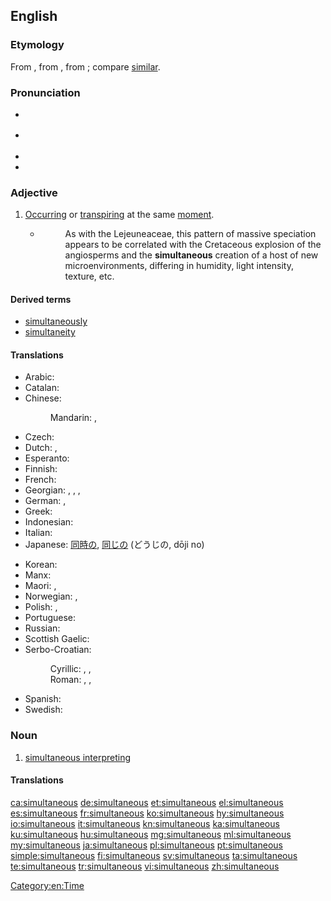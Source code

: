 ==English==

===Etymology===
From {{etyl|ML.|en}} {{term|simultaneus|lang=la}}, from {{term|simultim||at the same time, extended|lang=la}}, from {{etyl|la|en}} {{term|simul||together, at the same time|lang=la}}; compare [[similar]].

===Pronunciation===
* {{a|UK}} {{IPA|/sɪm.əlˈteɪ̯n.i.əs/|lang=en}}
* {{a|US}} {{IPA|/ˌsaɪ̯m.əlˈteɪ̯n.i.əs/|lang=en}}
* {{rhymes|eɪniəs|lang=en}}
* {{rhymes|eɪnɪəs|lang=en}}

===Adjective===
{{en-adj|-}}

# [[occur|Occurring]] or [[transpire|transpiring]] at the same [[moment]].
#* {{RQ:Schuster Hepaticae V|3-4}}
#*: As with the Lejeuneaceae, this pattern of massive speciation appears to be correlated with the Cretaceous explosion of the angiosperms and the '''simultaneous''' creation of a host of new microenvironments, differing in humidity, light intensity, texture, etc.

====Derived terms====
* [[simultaneously]]
* [[simultaneity]]

====Translations====
{{trans-top|at the same time}}
* Arabic: {{t|ar|مَعًا}}
* Catalan: {{t|ca|simultani}}
* Chinese: 
*: Mandarin: {{t|cmn|[[同時]][[的]]|sc=Hani}}, {{t|cmn|[[同时]][[的]]|tr=tóngshí de|sc=Hani}}
* Czech: {{t+|cs|současný}}
* Dutch: {{t|nl|gelijktijdig}}, {{t+|nl|simultaan}}
* Esperanto: {{t|eo|samtempa}}
* Finnish: {{t+|fi|samanaikainen}}
* French: {{t+|fr|simultané}}
* Georgian: {{t|ka|თანადროული|sc=Geor}}, {{t|ka|ერთდროული|sc=Geor}}, {{t|ka|იმავდროული|sc=Geor}}, {{t|ka|ერთჟამიერი|sc=Geor}}
* German: {{t+|de|gleichzeitig}}, {{t+|de|simultan}}
* Greek: {{t+|el|ταυτόχρονος|m|sc=Grek}}
* Indonesian: {{t+|id|bersamaan}}
* Italian: {{t+|it|simultaneo}}
* Japanese: [[同時]]の, [[同じ]]の (どうじの, dōji no)
{{trans-mid}}
* Korean: {{t|ko|동시적인}}
* Manx: {{t|gv|cofraueagh}}
* Maori: {{t|mi|tautokorua}}, {{t|mi|tukutahi}}
* Norwegian: {{t+|no|samtidig}}, {{t|no|samstundes}}
* Polish: {{t|pl|równoczesny|m}}, {{t+|pl|jednoczesny|m}}
* Portuguese: {{t+|pt|simultâneo}}
* Russian: {{t+|ru|одновре́ме́нный}}
* Scottish Gaelic: {{t|gd|co-amail}}
* Serbo-Croatian:
*: Cyrillic: {{t|sh|си̏мулта̄н}}, {{t|sh|исто̀времен}}, {{t|sh|исто̀добан}}
*: Roman: {{t|sh|sȉmultān}}, {{t|sh|istòvremen}}, {{t|sh|istòdoban}}
* Spanish: {{t+|es|simultáneo}}
* Swedish: {{t+|sv|samtidig}}
{{trans-bottom}}

===Noun===
{{en-noun}}

# [[simultaneous interpreting]]

====Translations====
{{trans-see|simultaneous interpreting}}

[[Category:en:Time]]

[[ca:simultaneous]]
[[de:simultaneous]]
[[et:simultaneous]]
[[el:simultaneous]]
[[es:simultaneous]]
[[fr:simultaneous]]
[[ko:simultaneous]]
[[hy:simultaneous]]
[[io:simultaneous]]
[[it:simultaneous]]
[[kn:simultaneous]]
[[ka:simultaneous]]
[[ku:simultaneous]]
[[hu:simultaneous]]
[[mg:simultaneous]]
[[ml:simultaneous]]
[[my:simultaneous]]
[[ja:simultaneous]]
[[pl:simultaneous]]
[[pt:simultaneous]]
[[simple:simultaneous]]
[[fi:simultaneous]]
[[sv:simultaneous]]
[[ta:simultaneous]]
[[te:simultaneous]]
[[tr:simultaneous]]
[[vi:simultaneous]]
[[zh:simultaneous]]